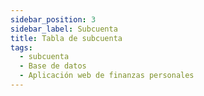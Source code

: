 ```yaml
---
sidebar_position: 3
sidebar_label: Subcuenta
title: Tabla de subcuenta
tags:
  - subcuenta
  - Base de datos
  - Aplicación web de finanzas personales
---
```



<Title nameTable="subaccounts" />

Representa un clasificación más especifica, que forma parte de una cuenta principal.

## Columnas

<Field field="id" types="INT" isUnique isPrimaryKey comments="Clave primario" />

<Field field="account_id" types="INT" isForeignKey comments="Clave foráneo" />

<Field field="user_id" types="INT" isForeignKey comments="Clave foráneo" />

<Field
  field="description"
  types="VARCHAR(255)"
  isUnique
  comments="Nombre de la subcuenta."
/>

<Field
  field="created_date"
  types="TIMESTAMP"
  comments="Información de auditoria, Fecha de creación del registro."
/>

<Field
  field="updated_date"
  isNull
  types="TIMESTAMP"
  comments="Información de auditoria, Fecha de actualización del registro."
/>

<Field
  field="deleted_date"
  isNull
  types="TIMESTAMP"
  comments="Información de auditoria, Fecha de eliminación del registro."
/>

## Indexes

<Index indexName="pkSubaccount" isPrimaryKey />

<Index indexName="ukSubaccount" isUnique fieldName="description" />

## Relaciones

<Relationship
  table="subaccounts"
  cardinality="➡1:N➡"
  foreign="users"
  constraint=""
  relationship="1:N"
  field_id="id"
/>

<Relationship
  table="subaccounts"
  cardinality="〰1:1〰"
  foreign="ingresses"
  constraint=""
  relationship="1:1"
  field_id="subaccount_id"
/>

<Relationship
  table="subaccounts"
  cardinality="〰1:1〰"
  foreign="egresses"
  constraint=""
  relationship="1:1"
  field_id="subaccount_id"
/>

<Relationship
  table="subaccounts"
  cardinality="➡1:N➡"
  foreign="accounts"
  constraint="fkSubaccountAccount"
  relationship="1:N"
  field_id="id"
/>
